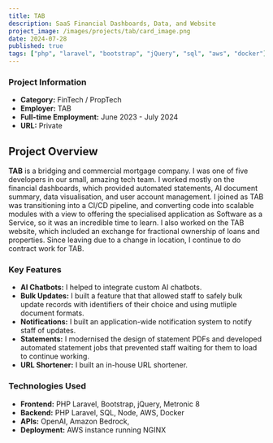 ```yaml
---
title: TAB
description: SaaS Financial Dashboards, Data, and Website
project_image: /images/projects/tab/card_image.png
date: 2024-07-28
published: true
tags: ["php", "laravel", "bootstrap", "jQuery", "sql", "aws", "docker"]
---
```


<div className="grid grid-cols-1 md:grid-cols-2">
    <AnimatedPhone screenBackgroundImage="/images/projects/tab/animated_mobile.png" navBackgroundImage="/images/projects/tab/animated_mobile_nav.png" />
    <div>
        <h3>Project Information</h3>
        <ul>
            <li><strong>Category:</strong> FinTech / PropTech</li>
            <li><strong>Employer:</strong> TAB</li>
            <li><strong>Full-time Employment:</strong> June 2023 - July 2024</li>
            <li><strong>URL:</strong> Private</li>
        </ul>
    </div>
</div>

## Project Overview
**TAB** is a bridging and commercial mortgage company. I was one of five developers in our small, amazing tech team. I worked mostly on the financial dashboards, which provided automated statements, AI document summary, data visualisation, and user account management. I joined as TAB was transitioning into a CI/CD pipeline, and converting code into scalable modules with a view to offering the specialised application as Software as a Service, so it was an incredible time to learn. I also worked on the TAB website, which included an exchange for fractional ownership of loans and properties. Since leaving due to a change in location, I continue to do contract work for TAB.

### Key Features
- **AI Chatbots:** I helped to integrate custom AI chatbots.
- **Bulk Updates:** I built a feature that that allowed staff to safely bulk update records with identifiers of their choice and using mutliple document formats.
- **Notifications:** I built an application-wide notification system to notify staff of updates.
- **Statements:** I modernised the design of statement PDFs and developed automated statement jobs that prevented staff waiting for them to load to continue working.
- **URL Shortener:** I built an in-house URL shortener.

### Technologies Used
- **Frontend:** PHP Laravel, Bootstrap, jQuery, Metronic 8
- **Backend:** PHP Laravel, SQL, Node, AWS, Docker
- **APIs:** OpenAI, Amazon Bedrock, 
- **Deployment:** AWS instance running NGINX